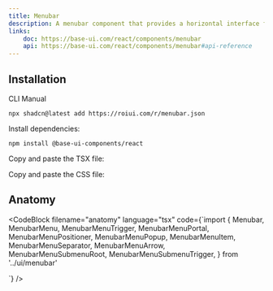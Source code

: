 ```yaml
---
title: Menubar
description: A menubar component that provides a horizontal interface for applications.
links:
    doc: https://base-ui.com/react/components/menubar
    api: https://base-ui.com/react/components/menubar#api-reference
---
```


<ComponentPreview name="menubar-demo" />

## Installation

<InstallationTabs>

<InstallationTabsList>
    <InstallationTabsTrigger value="cli">CLI</InstallationTabsTrigger>
    <InstallationTabsTrigger value="manual">Manual</InstallationTabsTrigger>
</InstallationTabsList>

<InstallationTabsContent value="cli">

```package-install
npx shadcn@latest add https://roiui.com/r/menubar.json
```

</InstallationTabsContent>

<InstallationTabsContent value="manual">

Install dependencies:

```package-install
npm install @base-ui-components/react
```

Copy and paste the TSX file:

<ComponentSource
    src="registry/brook/ui/menubar/menubar.tsx"
    title="components/ui/menubar.tsx"
    collapsible={true}
/>

Copy and paste the CSS file:

<ComponentSource
    src="registry/brook/ui/menubar/menubar.module.css"
    title="components/ui/menubar.module.css"
    language="css"
    collapsible={true}
/>

</InstallationTabsContent>

</InstallationTabs>

## Anatomy

<CodeBlock
filename="anatomy"
  language="tsx"
  code={`import {
  Menubar,
  MenubarMenu,
  MenubarMenuTrigger,
  MenubarMenuPortal,
  MenubarMenuPositioner,
  MenubarMenuPopup,
  MenubarMenuItem,
  MenubarMenuSeparator,
  MenubarMenuArrow,
  MenubarMenuSubmenuRoot,
  MenubarMenuSubmenuTrigger,
} from '../ui/menubar'

<Menubar>
    <MenubarMenu>
        <MenubarMenuTrigger />
        <MenubarMenuPortal>
            <MenubarMenuPositioner>
                <MenubarMenuPopup>
                    <MenubarMenuArrow />
                    <MenubarMenuItem />
                    <MenubarMenuSeparator />
                    <MenubarMenuSubmenuRoot>
                        <MenubarMenuSubmenuTrigger />
                    </MenubarMenuSubmenuRoot>
                </MenubarMenuPopup>
            </MenubarMenuPositioner>
        </MenubarMenuPortal>
    </MenubarMenu>
</Menubar>
`} />
